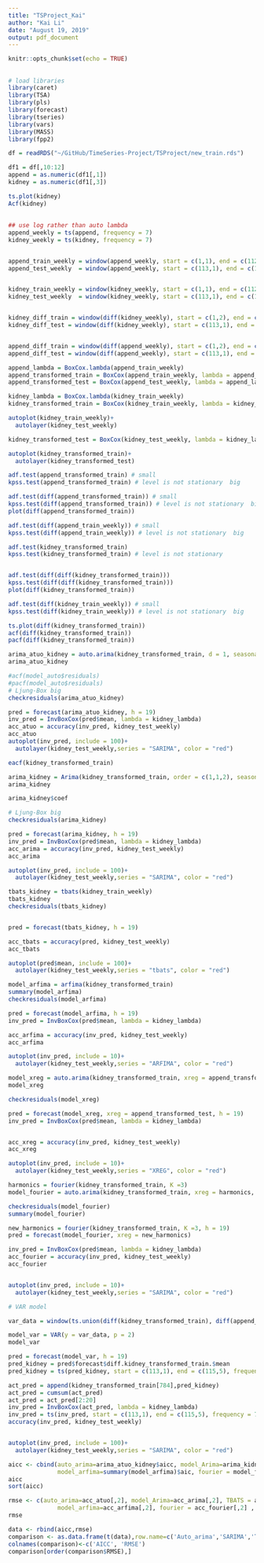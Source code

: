 ```yaml
---
title: "TSProject_Kai"
author: "Kai Li"
date: "August 19, 2019"
output: pdf_document
---
```


```r
knitr::opts_chunk$set(echo = TRUE)
```

## 

```r
# load libraries
library(caret)
library(TSA)
library(pls)
library(forecast)
library(tseries)
library(vars)
library(MASS)
library(fpp2)
```



```r
df = readRDS("~/GitHub/TimeSeries-Project/TSProject/new_train.rds")

df1 = df[,10:12]
append = as.numeric(df1[,1])
kidney = as.numeric(df1[,3])

```



```r
ts.plot(kidney)
Acf(kidney)
```


##
```r

## use log rather than auto lambda
append_weekly = ts(append, frequency = 7)
kidney_weekly = ts(kidney, frequency = 7)


append_train_weekly = window(append_weekly, start = c(1,1), end = c(112,7))
append_test_weekly  = window(append_weekly, start = c(113,1), end = c(115,5))


kidney_train_weekly = window(kidney_weekly, start = c(1,1), end = c(112,7))
kidney_test_weekly  = window(kidney_weekly, start = c(113,1), end = c(115,5))


kidney_diff_train = window(diff(kidney_weekly), start = c(1,2), end = c(112,7))
kidney_diff_test = window(diff(kidney_weekly), start = c(113,1), end = c(115,5))


append_diff_train = window(diff(append_weekly), start = c(1,2), end = c(112,7))
append_diff_test = window(diff(append_weekly), start = c(113,1), end = c(115,5))


```



```r

append_lambda = BoxCox.lambda(append_train_weekly)
append_transformed_train = BoxCox(append_train_weekly, lambda = append_lambda)
append_transformed_test = BoxCox(append_test_weekly, lambda = append_lambda)

```



```r

kidney_lambda = BoxCox.lambda(kidney_train_weekly)
kidney_transformed_train = BoxCox(kidney_train_weekly, lambda = kidney_lambda)

autoplot(kidney_train_weekly)+
  autolayer(kidney_test_weekly)

kidney_transformed_test = BoxCox(kidney_test_weekly, lambda = kidney_lambda)

autoplot(kidney_transformed_train)+
  autolayer(kidney_transformed_test)

```



```r
adf.test(append_transformed_train) # small
kpss.test(append_transformed_train) # level is not stationary  big

adf.test(diff(append_transformed_train)) # small
kpss.test(diff(append_transformed_train)) # level is not stationary  big
plot(diff(append_transformed_train))

adf.test(diff(append_train_weekly)) # small
kpss.test(diff(append_train_weekly)) # level is not stationary  big

```


```r
adf.test(kidney_transformed_train)
kpss.test(kidney_transformed_train) # level is not stationary


adf.test(diff(diff(kidney_transformed_train)))
kpss.test(diff(diff(kidney_transformed_train)))
plot(diff(kidney_transformed_train))

adf.test(diff(kidney_train_weekly)) # small
kpss.test(diff(kidney_train_weekly)) # level is not stationary  big


```



```r
ts.plot(diff(kidney_transformed_train))
acf(diff(kidney_transformed_train))
pacf(diff(kidney_transformed_train))
```


```r
arima_atuo_kidney = auto.arima(kidney_transformed_train, d = 1, seasonal = T)
arima_atuo_kidney

#acf(model_auto$residuals)
#pacf(model_auto$residuals)
# Ljung-Box big
checkresiduals(arima_atuo_kidney)

pred = forecast(arima_atuo_kidney, h = 19)
inv_pred = InvBoxCox(pred$mean, lambda = kidney_lambda)
acc_atuo = accuracy(inv_pred, kidney_test_weekly)
acc_atuo
autoplot(inv_pred, include = 100)+
  autolayer(kidney_test_weekly,series = "SARIMA", color = "red")


```

```r
eacf(kidney_transformed_train)
```


```r

arima_kidney = Arima(kidney_transformed_train, order = c(1,1,2), seasonal = c(1, 0, 2))
arima_kidney

arima_kidney$coef

# Ljung-Box big
checkresiduals(arima_kidney)

pred = forecast(arima_kidney, h = 19)
inv_pred = InvBoxCox(pred$mean, lambda = kidney_lambda)
acc_arima = accuracy(inv_pred, kidney_test_weekly)
acc_arima

autoplot(inv_pred, include = 100)+
  autolayer(kidney_test_weekly,series = "SARIMA", color = "red")


```



```r


tbats_kidney = tbats(kidney_train_weekly)
tbats_kidney
checkresiduals(tbats_kidney)


pred = forecast(tbats_kidney, h = 19)

acc_tbats = accuracy(pred, kidney_test_weekly)
acc_tbats

autoplot(pred$mean, include = 100)+
  autolayer(kidney_test_weekly,series = "tbats", color = "red")


```



```r
model_arfima = arfima(kidney_transformed_train)
summary(model_arfima) 
checkresiduals(model_arfima)

pred = forecast(model_arfima, h = 19)
inv_pred = InvBoxCox(pred$mean, lambda = kidney_lambda)

acc_arfima = accuracy(inv_pred, kidney_test_weekly)
acc_arfima

autoplot(inv_pred, include = 10)+
  autolayer(kidney_test_weekly,series = "ARFIMA", color = "red")

```


```r

model_xreg = auto.arima(kidney_transformed_train, xreg = append_transformed_train  ,seasonal = TRUE)
model_xreg

checkresiduals(model_xreg)

pred = forecast(model_xreg, xreg = append_transformed_test, h = 19)
inv_pred = InvBoxCox(pred$mean, lambda = kidney_lambda)


acc_xreg = accuracy(inv_pred, kidney_test_weekly)
acc_xreg

autoplot(inv_pred, include = 10)+
  autolayer(kidney_test_weekly,series = "XREG", color = "red")


```


```r

harmonics = fourier(kidney_transformed_train, K =3)
model_fourier = auto.arima(kidney_transformed_train, xreg = harmonics, seasonal = FALSE)

checkresiduals(model_fourier)
summary(model_fourier)

new_harmonics = fourier(kidney_transformed_train, K =3, h = 19)
pred = forecast(model_fourier, xreg = new_harmonics)

inv_pred = InvBoxCox(pred$mean, lambda = kidney_lambda)
acc_fourier = accuracy(inv_pred, kidney_test_weekly)
acc_fourier


autoplot(inv_pred, include = 10)+
  autolayer(kidney_test_weekly,series = "SARIMA", color = "red")
```



```r
# VAR model

var_data = window(ts.union(diff(kidney_transformed_train), diff(append_transformed_train)))

model_var = VAR(y = var_data, p = 2)
model_var

pred = forecast(model_var, h = 19)
pred_kidney = pred$forecast$diff.kidney_transformed_train.$mean
pred_kidney = ts(pred_kidney, start = c(113,1), end = c(115,5), frequency = 7)

act_pred = append(kidney_transformed_train[784],pred_kidney)
act_pred = cumsum(act_pred)
act_pred = act_pred[2:20]
inv_pred = InvBoxCox(act_pred, lambda = kidney_lambda)
inv_pred = ts(inv_pred, start = c(113,1), end = c(115,5), frequency = 7)
accuracy(inv_pred, kidney_test_weekly)


autoplot(inv_pred, include = 100)+
  autolayer(kidney_test_weekly,series = "SARIMA", color = "red")

```


```r
aicc <- cbind(auto_arima=arima_atuo_kidney$aicc, model_Arima=arima_kidney$aicc, TBATS = tbats_kidney$AIC,
              model_arfima=summary(model_arfima)$aic, fourier = model_fourier$aicc , xreg=model_xreg$aicc) 
aicc
sort(aicc)

rmse <- c(auto_arima=acc_atuo[,2], model_Arima=acc_arima[,2], TBATS = acc_tbats[,2],
              model_arfima=acc_arfima[,2], fourier = acc_fourier[,2] , xreg=acc_xreg[,2])
rmse 

data <- rbind(aicc,rmse)
comparison <- as.data.frame(t(data),row.name=c('Auto_arima','SARIMA','TBATS','ARFIMA','Fourier', 'Regression with arima error'))
colnames(comparison)<-c('AICC', 'RMSE')
comparison[order(comparison$RMSE),]
```


